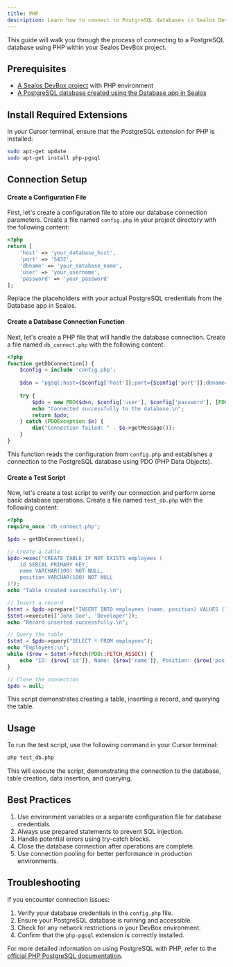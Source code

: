```yaml
---
title: PHP
description: Learn how to connect to PostgreSQL databases in Sealos DevBox using PHP
---
```


This guide will walk you through the process of connecting to a PostgreSQL database using PHP within your Sealos DevBox project.

## Prerequisites

- [A Sealos DevBox project](/docs/guides/fundamentals/create-a-project) with PHP environment
- [A PostgreSQL database created using the Database app in Sealos](./)

## Install Required Extensions

In your Cursor terminal, ensure that the PostgreSQL extension for PHP is installed:

```bash
sudo apt-get update
sudo apt-get install php-pgsql
```

## Connection Setup

<div className='steps [&_h4]:step'>

#### Create a Configuration File

First, let's create a configuration file to store our database connection parameters. Create a file named `config.php` in your project directory with the following content:

```php title="config.php"
<?php
return [
    'host' => 'your_database_host',
    'port' => '5432',
    'dbname' => 'your_database_name',
    'user' => 'your_username',
    'password' => 'your_password'
];
```

Replace the placeholders with your actual PostgreSQL credentials from the Database app in Sealos.

#### Create a Database Connection Function

Next, let's create a PHP file that will handle the database connection. Create a file named `db_connect.php` with the following content:

```php title="db_connect.php"
<?php
function getDbConnection() {
    $config = include 'config.php';
    
    $dsn = "pgsql:host={$config['host']};port={$config['port']};dbname={$config['dbname']};";
    
    try {
        $pdo = new PDO($dsn, $config['user'], $config['password'], [PDO::ATTR_ERRMODE => PDO::ERRMODE_EXCEPTION]);
        echo "Connected successfully to the database.\n";
        return $pdo;
    } catch (PDOException $e) {
        die("Connection failed: " . $e->getMessage());
    }
}
```

This function reads the configuration from `config.php` and establishes a connection to the PostgreSQL database using PDO (PHP Data Objects).

#### Create a Test Script

Now, let's create a test script to verify our connection and perform some basic database operations. Create a file named `test_db.php` with the following content:

```php title="test_db.php"
<?php
require_once 'db_connect.php';

$pdo = getDbConnection();

// Create a table
$pdo->exec("CREATE TABLE IF NOT EXISTS employees (
    id SERIAL PRIMARY KEY,
    name VARCHAR(100) NOT NULL,
    position VARCHAR(100) NOT NULL
)");
echo "Table created successfully.\n";

// Insert a record
$stmt = $pdo->prepare("INSERT INTO employees (name, position) VALUES (?, ?)");
$stmt->execute(['John Doe', 'Developer']);
echo "Record inserted successfully.\n";

// Query the table
$stmt = $pdo->query("SELECT * FROM employees");
echo "Employees:\n";
while ($row = $stmt->fetch(PDO::FETCH_ASSOC)) {
    echo "ID: {$row['id']}, Name: {$row['name']}, Position: {$row['position']}\n";
}

// Close the connection
$pdo = null;
```

This script demonstrates creating a table, inserting a record, and querying the table.

</div>

## Usage

To run the test script, use the following command in your Cursor terminal:

```bash
php test_db.php
```

This will execute the script, demonstrating the connection to the database, table creation, data insertion, and querying.

## Best Practices

1. Use environment variables or a separate configuration file for database credentials.
2. Always use prepared statements to prevent SQL injection.
3. Handle potential errors using try-catch blocks.
4. Close the database connection after operations are complete.
5. Use connection pooling for better performance in production environments.

## Troubleshooting

If you encounter connection issues:

1. Verify your database credentials in the `config.php` file.
2. Ensure your PostgreSQL database is running and accessible.
3. Check for any network restrictions in your DevBox environment.
4. Confirm that the `php-pgsql` extension is correctly installed.

For more detailed information on using PostgreSQL with PHP, refer to the [official PHP PostgreSQL documentation](https://www.php.net/manual/en/book.pgsql.php).